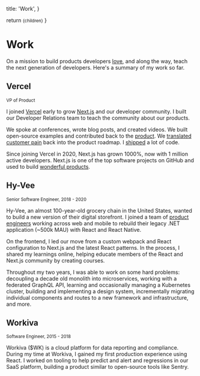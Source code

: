 
  title: 'Work',
}

  return <small className="flex text-sm text-gray-500 -mt-3 mb-3">{children}</small>
}

# Work

<AnimatedName />

On a mission to build products developers [love](/n/devtools), and along the way, teach the next generation of developers. Here's a summary of my work so far.

## Vercel

<Small>VP of Product</Small>

I joined [Vercel](https://vercel.com/home) early to grow [Next.js](https://nextjs.org/) and our developer community. I built our Developer Relations team to teach the community about our products.

We spoke at conferences, wrote blog posts, and created videos. We built open-source examples and contributed back to the [product](/n/devtools). We [translated customer pain](https://twitter.com/kelseyhightower/status/1105985400110112768) back into the product roadmap. I [shipped](https://twitter.com/leeerob/status/1608900031859527682) a lot of code.

Since joining Vercel in 2020, Next.js has grown 1000%, now with 1 million active developers. Next.js is one of the top software projects on GitHub and used to build [wonderful products](https://nextjs.org/showcase).

## Hy-Vee

<Small>Senior Software Engineer, 2018 - 2020</Small>

Hy-Vee, an almost 100-year-old grocery chain in the United States, wanted to build a new version of their digital storefront. I joined a team of [product engineers](https://leerob.io/blog/product-engineers) working across web and mobile to rebuild their legacy .NET application (~500k MAU) with React and React Native.

On the frontend, I led our move from a custom webpack and React configuration to Next.js and the latest React patterns. In the process, I shared my learnings online, helping educate members of the React and Next.js community by creating courses.

Throughout my two years, I was able to work on some hard problems: decoupling a decade old monolith into microservices, working with a federated GraphQL API, learning and occasionally managing a Kubernetes cluster, building and implementing a design system, incrementally migrating individual components and routes to a new framework and infrastructure, and more.

## Workiva

<Small>Software Engineer, 2015 - 2018</Small>

Workiva ($WK) is a cloud platform for data reporting and compliance. During my time at Workiva, I gained my first production experience using React. I worked on tooling to help predict and alert and regressions in our SaaS platform, building a product similar to open-source tools like Sentry.
